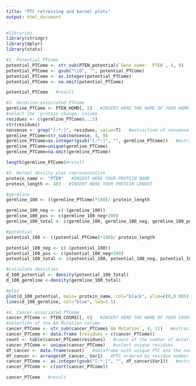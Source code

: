 ```yaml
---
title: "PTC retreiving and kernel plots"
output: html_document
---
```

```r
#libraries
library(stringr)
library(dplyr)
library(stats)
```

```r
#1. Potential PTCome
potential_PTCome <- str_sub(PTEN_potential$`Gene name:  PTEN`, 4, 9)   #INSERT HERE THE NAME OF YOUR POTENTIAL PTCOME TEXT FILE
potential_PTCome <- gsub("\\D", "", potential_PTCome)
potential_PTCome <- as.integer(potential_PTCome)
potential_PTCome <- na.omit(potential_PTCome)

potential_PTCome   #result
```

```r
#2. Germline-associated PTCome
germline_PTCome <- PTEN_HGMD[, 5]   #INSERT HERE THE NAME OF YOUR HGMD EXCEL FILE 
#select the 'protein change' column
residues <- c(germline_PTCome$...5)
str(residues)
nonsense <- grep("[:*:]", residues, value=T)   #extraction of nonsense mutations
germline_PTCome=str_sub(nonsense, 4, 9)
germline_PTCome=as.integer(gsub("[:*:]", "", germline_PTCome))   #extract the numeric fraction
germline_PTCome=unique(germline_PTCome)
germline_PTCome=na.omit(germline_PTCome)

length(germline_PTCome)#result
```


```r
#3. Kernel density plot representation
protein_name <- "PTEN"   #INSERT HERE YOUR PROTEIN NAME
protein_length <- 403   #INSERT HERE YOUR PROTEIN LENGHT

#germline
germline_100 <- ((germline_PTCome)*100)/ protein_length

germline_100_neg <- c(-(germline_100))
germline_100_pos <- c(germline_100_neg+200)
germline_100_total <- c(germline_100, germline_100_neg, germline_100_pos)

#potential
potential_100 <- ((potential_PTCome)*100)/ protein_length

potential_100_neg <- c(-(potential_100))
potential_100_pos <- c(potential_100_neg+200)
potential_100_total <- c(potential_100, potential_100_neg, potential_100_pos)

#calculate densities
d_100_potential <- density(potential_100_total)
d_100_germline <-density(germline_100_total)

#plot
plot(d_100_potential, main= protein_name, col="black", ylim=c(0,0.005), lwd=3.5, xlim=c(0,100))
lines(d_100_germline, col="blue", lwd=3.5)
```

```r
#4. Cancer-associated PTCome
cancer_PTCome <- PTEN_COSMIC[, 6]   #INSERT HERE THE NAME OF YOUR COSMIC CSV FILE
#selection of the AA Mutation column
cancer_PTCome <- str_sub(cancer_PTCome$`AA Mutation`, 4, 11)   #extract the numeric fraction
cancer_PTCome <- data.frame (residues = c(cancer_PTCome))
count <- table(cancer_PTCome$residues)   #count of the number of mutations described in each residue (independently of the nucleotidic change)
cancer_PTCome <- unique(cancer_PTCome)   #select unique residues
df_cancer <- data.frame(count)   #dataframe with unique PTC and the number of times they have been reported
df_cancer <- arrange(df_cancer, Var1)   #PTC ordered by residue number
cancer_PTCome <- as.integer(gsub("[:*:]", "", df_cancer$Var1))   #extract the numeric fraction
cancer_PTCome <- c(sort(cancer_PTCome))

cancer_PTCome   #result
```

